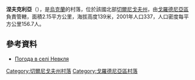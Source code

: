 {{coord|51|50|9|N|31|19|47|E|scale:100000|display=title}}

'''涅夫克利亞'''（{{lang-uk|Невкля}}），是[[烏克蘭|烏克蘭]]的村落，位於該國北部[[切爾尼戈夫州|切爾尼戈夫州]]，由[[戈羅德尼亞區|戈羅德尼亞區]]負責管轄，面積2.15平方公里，海拔高度139米，2001年人口337，人口密度每平方公里156.7人。

==參考資料==
* [http://weather.in.ua/ua/chernigovskaja/16686 Погода в селі Невкля] {{Wayback|url=http://weather.in.ua/ua/chernigovskaja/16686 |date=20111220112214 }}

[[Category:切爾尼戈夫州村落|Category:切爾尼戈夫州村落]]
[[Category:戈羅德尼亞區村落|Category:戈羅德尼亞區村落]]


{{Chernihiv-geo-stub}}